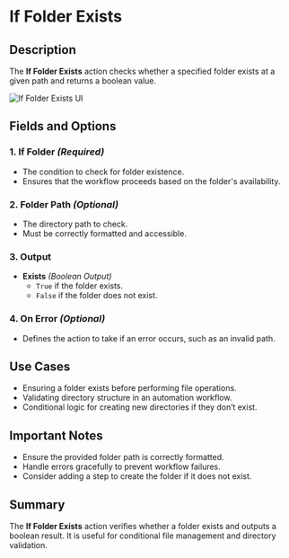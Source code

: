 # If Folder Exists

## Description

The **If Folder Exists** action checks whether a specified folder exists at a given path and returns a boolean value.

![If Folder Exists UI](../../../assets/folder/if-folder-exists.png)

## Fields and Options  

### **1. If Folder** *(Required)* 

- The condition to check for folder existence.
- Ensures that the workflow proceeds based on the folder's availability.

### **2. Folder Path** *(Optional)* 

- The directory path to check.
- Must be correctly formatted and accessible.

### **3. Output**

- **Exists** *(Boolean Output)*
  - `True` if the folder exists.  
  - `False` if the folder does not exist.

### **4. On Error** *(Optional)*

- Defines the action to take if an error occurs, such as an invalid path.

## Use Cases

- Ensuring a folder exists before performing file operations.
- Validating directory structure in an automation workflow.
- Conditional logic for creating new directories if they don’t exist.

## Important Notes

- Ensure the provided folder path is correctly formatted.
- Handle errors gracefully to prevent workflow failures.
- Consider adding a step to create the folder if it does not exist.

## Summary

The **If Folder Exists** action verifies whether a folder exists and outputs a boolean result. It is useful for conditional file management and directory validation.